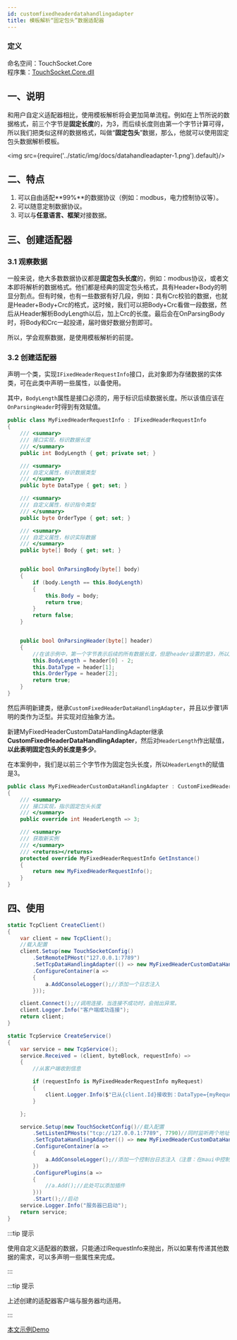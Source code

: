 ```yaml
---
id: customfixedheaderdatahandlingadapter
title: 模板解析“固定包头”数据适配器
---
```


### 定义

命名空间：TouchSocket.Core <br/>
程序集：[TouchSocket.Core.dll](https://www.nuget.org/packages/TouchSocket.Core)

## 一、说明

和用户自定义适配器相比，使用模板解析将会更加简单流程。例如在上节所说的数据格式，前三个字节是**固定长度**的，为3，而后续长度则由第一个字节计算可得，所以我们把类似这样的数据格式，叫做“**固定包头**”数据，那么，他就可以使用固定包头数据解析模板。

<img src={require('../static/img/docs/datahandleadapter-1.png').default}/>

## 二、特点

1. 可以自由适配**99%**的数据协议（例如：modbus，电力控制协议等）。
2. 可以随意定制数据协议。
3. 可以与**任意语言、框架**对接数据。


## 三、创建适配器

### 3.1 观察数据

一般来说，绝大多数数据协议都是**固定包头长度**的，例如：modbus协议，或者文本即将解析的数据格式。他们都是经典的固定包头格式，具有Header+Body的明显分割点。但有时候，也有一些数据有好几段，例如：具有Crc校验的数据，也就是Header+Body+Crc的格式，这时候，我们可以把Body+Crc看做一段数据，然后从Header解析BodyLength以后，加上Crc的长度。最后会在OnParsingBody时，将Body和Crc一起投递，届时做好数据分割即可。

所以，学会观察数据，是使用模板解析的前提。

### 3.2 创建适配器

声明一个类，实现`IFixedHeaderRequestInfo`接口，此对象即为存储数据的实体类，可在此类中声明一些属性，以备使用。

其中，`BodyLength`属性是接口必须的，用于标识后续数据长度。所以该值应该在`OnParsingHeader`时得到有效赋值。

```csharp 
public class MyFixedHeaderRequestInfo : IFixedHeaderRequestInfo
{
    /// <summary>
    /// 接口实现，标识数据长度
    /// </summary>
    public int BodyLength { get; private set; }

    /// <summary>
    /// 自定义属性，标识数据类型
    /// </summary>
    public byte DataType { get; set; }

    /// <summary>
    /// 自定义属性，标识指令类型
    /// </summary>
    public byte OrderType { get; set; }

    /// <summary>
    /// 自定义属性，标识实际数据
    /// </summary>
    public byte[] Body { get; set; }


    public bool OnParsingBody(byte[] body)
    {
        if (body.Length == this.BodyLength)
        {
            this.Body = body;
            return true;
        }
        return false;
    }


    public bool OnParsingHeader(byte[] header)
    {
        //在该示例中，第一个字节表示后续的所有数据长度，但是header设置的是3，所以后续还应当接收length-2个长度。
        this.BodyLength = header[0] - 2;
        this.DataType = header[1];
        this.OrderType = header[2];
        return true;
    }
}
```

然后声明新建类，继承`CustomFixedHeaderDataHandlingAdapter`，并且以步骤1声明的类作为泛型。并实现对应抽象方法。

新建MyFixedHeaderCustomDataHandlingAdapter继承**CustomFixedHeaderDataHandlingAdapter**，然后对`HeaderLength`作出赋值，**以此表明固定包头的长度是多少**。

在本案例中，我们是以前三个字节作为固定包头长度，所以`HeaderLength`的赋值是3。

```csharp
public class MyFixedHeaderCustomDataHandlingAdapter : CustomFixedHeaderDataHandlingAdapter<MyFixedHeaderRequestInfo>
{
    /// <summary>
    /// 接口实现，指示固定包头长度
    /// </summary>
    public override int HeaderLength => 3;

    /// <summary>
    /// 获取新实例
    /// </summary>
    /// <returns></returns>
    protected override MyFixedHeaderRequestInfo GetInstance()
    {
        return new MyFixedHeaderRequestInfo();
    }
}
```

## 四、使用

```csharp {7,30}
static TcpClient CreateClient()
{
    var client = new TcpClient();
    //载入配置
    client.Setup(new TouchSocketConfig()
        .SetRemoteIPHost("127.0.0.1:7789")
        .SetTcpDataHandlingAdapter(() => new MyFixedHeaderCustomDataHandlingAdapter())
        .ConfigureContainer(a =>
        {
            a.AddConsoleLogger();//添加一个日志注入
        }));

    client.Connect();//调用连接，当连接不成功时，会抛出异常。
    client.Logger.Info("客户端成功连接");
    return client;
}

static TcpService CreateService()
{
    var service = new TcpService();
    service.Received = (client, byteBlock, requestInfo) =>
    {
        //从客户端收到信息

        if (requestInfo is MyFixedHeaderRequestInfo myRequest)
        {
            client.Logger.Info($"已从{client.Id}接收到：DataType={myRequest.DataType},OrderType={myRequest.OrderType},消息={Encoding.UTF8.GetString(myRequest.Body)}");
        }

    };

    service.Setup(new TouchSocketConfig()//载入配置
        .SetListenIPHosts("tcp://127.0.0.1:7789", 7790)//同时监听两个地址
        .SetTcpDataHandlingAdapter(() => new MyFixedHeaderCustomDataHandlingAdapter())
        .ConfigureContainer(a =>
        {
            a.AddConsoleLogger();//添加一个控制台日志注入（注意：在maui中控制台日志不可用）
        })
        .ConfigurePlugins(a =>
        {
            //a.Add();//此处可以添加插件
        }))
        .Start();//启动
    service.Logger.Info("服务器已启动");
    return service;
}
```

:::tip 提示

使用自定义适配器的数据，只能通过IRequestInfo来抛出，所以如果有传递其他数据的需求，可以多声明一些属性来完成。

:::  

:::tip 提示

上述创建的适配器客户端与服务器均适用。

:::  

[本文示例Demo]()